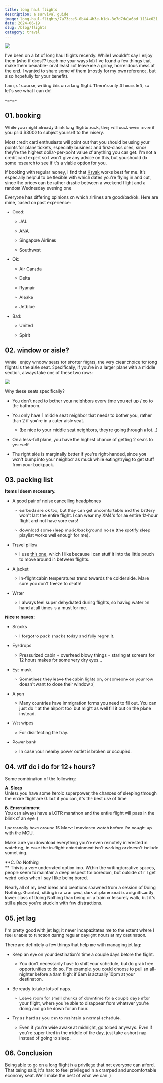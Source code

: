 ```yaml
---
title: long haul flights
description: a survival guide
image: long-haul-flights/7a73cde6-0b44-4b3e-b1d4-8e7d7da1a6bd_1104x621.png
date: 2024-06-19
slug: /blog/flights
category: travel
---
```


![](/img/long-haul-flights/7a73cde6-0b44-4b3e-b1d4-8e7d7da1a6bd_1104x621.png)

  
I've been on a lot of long haul flights recently. While I wouldn't say I enjoy them (who tf does?? teach me your ways lol) I've found a few things that make them bearable- or at least not leave me a grimy, horrendous mess at the end. I wanted to share some of them (mostly for my own reference, but also hopefully for your benefit).

I am, of course, writing this on a long flight. There's only 3 hours left, so let's see what I can do!

-=-=-

## 01\. booking

While you might already think long flights suck, they will suck even more if you paid $3000 to subject yourself to the misery.

Most credit card enthusiasts will point out that you should be using your points for plane tickets, especially business and first-class ones, since they're the highest dollar-per-point value of anything you can get. I'm not a credit card expert so I won't give any advice on this, but you should do some research to see if it's a viable option for you.

If booking with regular money, I find that [Kayak](https://www.kayak.com/) works best for me. It's especially helpful to be flexible with which dates you're flying in and out, since the prices can be rather drastic between a weekend flight and a random Wednesday evening one.

Everyone has differing opinions on which airlines are good/bad/ok. Here are mine, based on past experience:

  * Good:

    * JAL

    * ANA

    * Singapore Airlines

    * Southwest

  * Ok:

    * Air Canada

    * Delta

    * Ryanair

    * Alaska

    * Jetblue

  * Bad:

    * United

    * Spirit




## 02\. window or aisle?

While I enjoy window seats for shorter flights, the very clear choice for long flights is the aisle seat. Specifically, if you're in a larger plane with a middle section, always take one of these two rows:

![](/img/long-haul-flights/3b86b780-a265-4278-83d9-99801870f62f_558x645.png)

Why these seats specifically?

  * You don't need to bother your neighbors every time you get up / go to the bathroom.

  * You only have 1 middle seat neighbor that needs to bother you, rather than 2 if you're in a outer aisle seat.

    * (be nice to your middle seat neighbors, they’re going through a lot…)

  * On a less-full plane, you have the highest chance of getting 2 seats to yourself.

  * The right side is marginally better if you're right-handed, since you won't bump into your neighbor as much while eating/trying to get stuff from your backpack.




## 03\. packing list

 **Items I deem necessary:**

  * A good pair of noise cancelling headphones

    * earbuds are ok too, but they can get uncomfortable and the battery won't last the entire flight. I can wear my XM4's for an entire 12-hour flight and not have sore ears!

    * download some sleep music/background noise (the spotify sleep playlist works well enough for me).

  * Travel pillow

    * I use [this one](https://www.amazon.com/Cabeau-Evolution-Travel-Pillow-Quick-Dry/dp/B079X4S4DQ?th=1), which I like because I can stuff it into the little pouch to move around in between flights.

  * A jacket

    * In-flight cabin temperatures trend towards the colder side. Make sure you don't freeze to death!

  * Water

    * I always feel super dehydrated during flights, so having water on hand at all times is a must for me.




 **Nice to haves:**

  * Snacks

    * I forgot to pack snacks today and fully regret it.

  * Eyedrops

    * Pressurized cabin + overhead blowy things + staring at screens for 12 hours makes for some very dry eyes...

  * Eye mask

    * Sometimes they leave the cabin lights on, or someone on your row doesn't want to close their window :(

  * A pen

    * Many countries have immigration forms you need to fill out. You can just do it at the airport too, but might as well fill it out on the plane instead.

  * Wet wipes

    * For disinfecting the tray.

  * Power bank

    * In case your nearby power outlet is broken or occupied.




## 04\. wtf do i do for 12+ hours?

Some combination of the following:

 **A. Sleep**  
Unless you have some heroic superpower, the chances of sleeping through the entire flight are 0. but if you can, it's the best use of time!

 **B. Entertainment**  
You can always have a LOTR marathon and the entire flight will pass in the blink of an eye :)

I personally have around 15 Marvel movies to watch before I'm caught up with the MCU.

Make sure you download everything you're even remotely interested in watching, in case the in-flight entertainment isn't working or doesn't include something.

 **C. Do Nothing  
** This is a very underrated option imo. Within the writing/creative spaces, people seem to maintain a deep respect for boredom, but outside of it I get weird looks when I say I like being bored.

Nearly all of my best ideas and creations spawned from a session of Doing Nothing. Granted, sitting in a cramped, dark airplane seat is a significantly lower class of Doing Nothing than being on a train or leisurely walk, but it's still a place you're stuck in with few distractions.

## 05\. jet lag

I'm pretty good with jet lag; it never incapacitates me to the extent where I feel unable to function during regular daylight hours at my destination.

There are definitely a few things that help me with managing jet lag:

  * Keep an eye on your destination's time a couple days before the flight.

    * You don't necessarily have to shift your schedule, but do grab free opportunities to do so. For example, you could choose to pull an all-nighter before a 9am flight if 9am is actually 10pm at your destination.

  * Be ready to take lots of naps.

    * Leave room for small chunks of downtime for a couple days after your flight, where you're able to disappear from whatever you're doing and go lie down for an hour.

  * Try as hard as you can to maintain a normal schedule.

    * Even if you're wide awake at midnight, go to bed anyways. Even if you're super tired in the middle of the day, just take a short nap instead of going to sleep.




## 06\. Conclusion

Being able to go on a long flight is a privilege that not everyone can afford. That being said, it's hard to feel privileged in a cramped and uncomfortable economy seat. We'll make the best of what we can :)   


<Endcard/>
